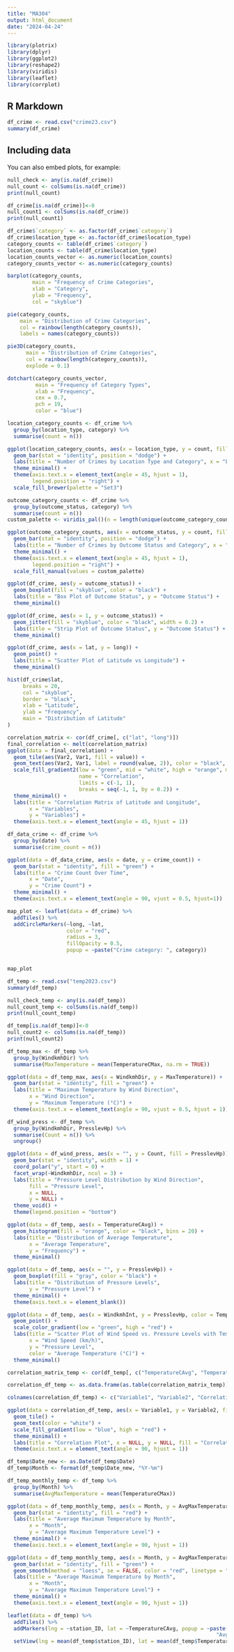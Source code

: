 ---
title: "MA304"
output: html_document
date: "2024-04-24"
---

```{r setup}
library(plotrix)
library(dplyr)
library(ggplot2)
library(reshape2)
library(viridis)
library(leaflet)
library(corrplot)
```

## R Markdown



```{r data}
df_crime <- read.csv("crime23.csv")
summary(df_crime)
```

## Including data

You can also embed plots, for example:

```{r data1}
null_check <- any(is.na(df_crime))
null_count <- colSums(is.na(df_crime))
print(null_count)
```

```{r data2}
df_crime[is.na(df_crime)]<-0
null_count1 <- colSums(is.na(df_crime))
print(null_count1)
```



```{r data3}
df_crime$`category` <- as.factor(df_crime$`category`)
df_crime$location_type <- as.factor(df_crime$location_type)
category_counts <- table(df_crime$`category`)
location_counts <- table(df_crime$location_type)
location_counts_vector <- as.numeric(location_counts)
category_counts_vector <- as.numeric(category_counts)
```



```{r data4}
barplot(category_counts, 
        main = "Frequency of Crime Categories", 
        xlab = "Category", 
        ylab = "Frequency",
        col = "skyblue")
```

```{r data5}
pie(category_counts, 
    main = "Distribution of Crime Categories", 
    col = rainbow(length(category_counts)),
    labels = names(category_counts))
```

```{r data6}
pie3D(category_counts, 
      main = "Distribution of Crime Categories", 
      col = rainbow(length(category_counts)), 
      explode = 0.1)
```

```{r data7}
dotchart(category_counts_vector, 
         main = "Frequency of Category Types", 
         xlab = "Frequency", 
         cex = 0.7,
         pch = 19,
         color = "blue")
```

```{r data8}
location_category_counts <- df_crime %>%
  group_by(location_type, category) %>%
  summarise(count = n())
```

```{r data9}
ggplot(location_category_counts, aes(x = location_type, y = count, fill = category)) +
  geom_bar(stat = "identity", position = "dodge") +
  labs(title = "Number of Crimes by Location Type and Category", x = "Location Type", y = "Count") +
  theme_minimal() +
  theme(axis.text.x = element_text(angle = 45, hjust = 1),
        legend.position = "right") +
  scale_fill_brewer(palette = "Set3")
```

```{r data10}
outcome_category_counts <- df_crime %>%
  group_by(outcome_status, category) %>%
  summarise(count = n())
custom_palette <- viridis_pal()(n = length(unique(outcome_category_counts$category)))
```

```{r data11}
ggplot(outcome_category_counts, aes(x = outcome_status, y = count, fill = category)) +
  geom_bar(stat = "identity", position = "dodge") +
  labs(title = "Number of Crimes by Outcome Status and Category", x = "Outcome Status", y = "Count") +
  theme_minimal() +
  theme(axis.text.x = element_text(angle = 45, hjust = 1),
        legend.position = "right") +
  scale_fill_manual(values = custom_palette)
```


```{r data12}
ggplot(df_crime, aes(y = outcome_status)) +
  geom_boxplot(fill = "skyblue", color = "black") +
  labs(title = "Box Plot of Outcome Status", y = "Outcome Status") +
  theme_minimal()
```

```{r data13}
ggplot(df_crime, aes(x = 1, y = outcome_status)) +
  geom_jitter(fill = "skyblue", color = "black", width = 0.2) +
  labs(title = "Strip Plot of Outcome Status", y = "Outcome Status") +
  theme_minimal()
```

```{r data14}
ggplot(df_crime, aes(x = lat, y = long)) +
  geom_point() +
  labs(title = "Scatter Plot of Latitude vs Longitude") +
  theme_minimal()
```

```{r data15}
hist(df_crime$lat, 
     breaks = 20,          
     col = "skyblue",     
     border = "black",    
     xlab = "Latitude",  
     ylab = "Frequency",  
     main = "Distribution of Latitude" 
)
```


```{r data16}
correlation_matrix <- cor(df_crime[, c("lat", "long")])
final_correlation <- melt(correlation_matrix)
ggplot(data = final_correlation) +
  geom_tile(aes(Var2, Var1, fill = value)) +
  geom_text(aes(Var2, Var1, label = round(value, 2)), color = "black", size = 3) +
  scale_fill_gradient2(low = "green", mid = "white", high = "orange", midpoint = 0,
                       name = "Correlation",
                       limits = c(-1, 1),
                       breaks = seq(-1, 1, by = 0.2)) +
  theme_minimal() +
  labs(title = "Correlation Matrix of Latitude and Longitude",
       x = "Variables",
       y = "Variables") +
  theme(axis.text.x = element_text(angle = 45, hjust = 1))
```

```{r data17}
df_data_crime <- df_crime %>%
  group_by(date) %>%
  summarise(crime_count = n())

ggplot(data = df_data_crime, aes(x = date, y = crime_count)) +
  geom_bar(stat = "identity", fill = "green") +
  labs(title = "Crime Count Over Time",
       x = "Date",
       y = "Crime Count") +
  theme_minimal() +
  theme(axis.text.x = element_text(angle = 90, vjust = 0.5, hjust=1))
```




```{r data19}
map_plot <- leaflet(data = df_crime) %>%
  addTiles() %>%  
  addCircleMarkers(~long, ~lat,  
                   color = "red",
                   radius = 3,
                   fillOpacity = 0.5,
                   popup = ~paste("Crime category: ", category))  


map_plot
```


```{r data20}
df_temp <- read.csv("temp2023.csv")
summary(df_temp)
```


```{r data21}
null_check_temp <- any(is.na(df_temp))
null_count_temp <- colSums(is.na(df_temp))
print(null_count_temp)
```

```{r data22}
df_temp[is.na(df_temp)]<-0
null_count2 <- colSums(is.na(df_temp))
print(null_count2)
```
```{r data23}
df_temp_max <- df_temp %>%
  group_by(WindkmhDir) %>%
  summarise(MaxTemperature = mean(TemperatureCMax, na.rm = TRUE))

ggplot(data = df_temp_max, aes(x = WindkmhDir, y = MaxTemperature)) +
  geom_bar(stat = "identity", fill = "green") +
  labs(title = "Maximum Temperature by Wind Direction",
       x = "Wind Direction",
       y = "Maximum Temperature (°C)") +
  theme(axis.text.x = element_text(angle = 90, vjust = 0.5, hjust = 1))
```


```{r data24}
df_wind_press <- df_temp %>%
  group_by(WindkmhDir, PresslevHp) %>%
  summarise(Count = n()) %>%
  ungroup()

ggplot(data = df_wind_press, aes(x = "", y = Count, fill = PresslevHp)) +
  geom_bar(stat = "identity", width = 1) +
  coord_polar("y", start = 0) +
  facet_wrap(~WindkmhDir, ncol = 3) +
  labs(title = "Pressure Level Distribution by Wind Direction",
       fill = "Pressure Level",
       x = NULL,
       y = NULL) +
  theme_void() +
  theme(legend.position = "bottom")
```


```{r data25}
ggplot(data = df_temp, aes(x = TemperatureCAvg)) +
  geom_histogram(fill = "orange", color = "black", bins = 20) +
  labs(title = "Distribution of Average Temperature",
       x = "Average Temperature",
       y = "Frequency") +
  theme_minimal()
```
```{r data26}
ggplot(data = df_temp, aes(x = "", y = PresslevHp)) +
  geom_boxplot(fill = "gray", color = "black") +
  labs(title = "Distribution of Pressure Levels",
       y = "Pressure Level") +
  theme_minimal() +
  theme(axis.text.x = element_blank()) 
```

```{r data27}
ggplot(data = df_temp, aes(x = WindkmhInt, y = PresslevHp, color = TemperatureCAvg)) +
  geom_point() +
  scale_color_gradient(low = "green", high = "red") +
  labs(title = "Scatter Plot of Wind Speed vs. Pressure Levels with Temperature Evaluation",
       x = "Wind Speed (km/h)",
       y = "Pressure Level",
       color = "Average Temperature (°C)") +
  theme_minimal()
```

```{r data28}
correlation_matrix_temp <- cor(df_temp[, c("TemperatureCAvg", "TemperatureCMax", "TemperatureCMin", "TdAvgC", "HrAvg", "WindkmhInt", "PresslevHp", "TotClOct", "VisKm")])

correlation_df_temp <- as.data.frame(as.table(correlation_matrix_temp))

colnames(correlation_df_temp) <- c("Variable1", "Variable2", "Correlation")

ggplot(data = correlation_df_temp, aes(x = Variable1, y = Variable2, fill = Correlation, label = round(Correlation, 2))) +
  geom_tile() +
  geom_text(color = "white") +
  scale_fill_gradient(low = "blue", high = "red") +
  theme_minimal() +
  labs(title = "Correlation Plot", x = NULL, y = NULL, fill = "Correlation") +
  theme(axis.text.x = element_text(angle = 90, hjust = 1))
```


```{r data29}
df_temp$Date_new <- as.Date(df_temp$Date)
df_temp$Month <- format(df_temp$Date_new, "%Y-%m")

df_temp_monthly_temp <- df_temp %>%
  group_by(Month) %>%
  summarise(AvgMaxTemperature = mean(TemperatureCMax))

ggplot(data = df_temp_monthly_temp, aes(x = Month, y = AvgMaxTemperature)) +
  geom_bar(stat = "identity", fill = "red") +
  labs(title = "Average Maximum Temperature by Month",
       x = "Month",
       y = "Average Maximum Temperature Level") +
  theme_minimal() +
  theme(axis.text.x = element_text(angle = 90, hjust = 1))

```

```{r data30}
ggplot(data = df_temp_monthly_temp, aes(x = Month, y = AvgMaxTemperature)) +
  geom_bar(stat = "identity", fill = "green") +
  geom_smooth(method = "loess", se = FALSE, color = "red", linetype = "dashed") + 
  labs(title = "Average Maximum Temperature by Month",
       x = "Month",
       y = "Average Maximum Temperature Level") +
  theme_minimal() +
  theme(axis.text.x = element_text(angle = 90, hjust = 1))

```

```{r data31}
leaflet(data = df_temp) %>%
  addTiles() %>%
  addMarkers(lng = ~station_ID, lat = ~TemperatureCAvg, popup = ~paste("Date: ", Date, "<br>",
                                                                   "Avg. Temperature: ", TemperatureCAvg, "°C")) %>%
  setView(lng = mean(df_temp$station_ID), lat = mean(df_temp$TemperatureCAvg), zoom = 5)

```




























